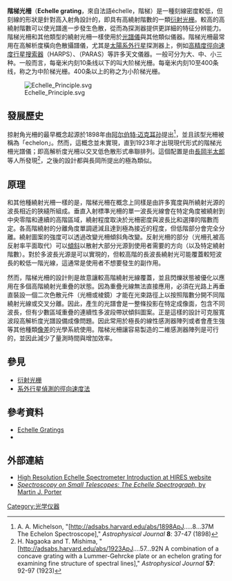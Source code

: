 {{NoteTA
|G1=物理學;
|1=zh-hans:衍射; zh-hant:繞射;
|2=zh-hans:探测; zh-hant:偵測;
}} 
'''階梯光柵'''（'''Echelle grating'''，來自法語échelle，階梯）是一種刻線密度較低，但刻線的形狀是針對高入射角設計的，即具有高繞射階數的一類[[衍射光栅|衍射光栅]]。較高的高繞射階數可以使光譜進一步發生色散，從而為探測器提供更詳細的特征分辨能力。階梯光柵和其他類型的繞射光柵一樣使用於[[光譜儀|光譜儀]]與其他類似儀器。階梯光柵最常用在高解析度橫向色散攝譜儀，尤其是[[太陽系外行星|太陽系外行星]]探測器上，例如[[高精度徑向速度行星搜索器|高精度徑向速度行星搜索器]]（HARPS）、{{link-en|印度物理研究實驗室先進徑向速度全天巡天|PRL Advanced Radial-velocity All-sky Search|印度物理研究實驗室先進徑向速度全天巡天}}（PARAS）等許多天文儀器。一般可分为大、中、小三种。一般而言，每毫米内刻10条线以下的叫大阶梯光栅。每毫米内刻10至400条线，称之为中阶梯光栅。400条以上的称之为小阶梯光栅。

[[Image:Echelle_Principle.svg|thumb]]

== 發展歷史 ==
掠射角光柵的最早概念起源於1898年由[[阿尔伯特·迈克耳孙|阿尔伯特·迈克耳孙]]提出<ref>A. A. Michelson, "[http://adsabs.harvard.edu/abs/1898ApJ.....8...37M The Echelon Spectroscope]," ''Astrophysical Journal'' '''8''': 37-47 (1898)</ref>，並且該型光柵被稱為「echelon」。然而，這概念並未實現，直到1923年才出現現代形式的階梯光柵光譜儀；即高解析度光柵以交叉低色散形式串聯排列。這個配置是由[[長岡半太郎|長岡半太郎]]等人所發現<ref>H. Nagaoka and T. Mishima, "[http://adsabs.harvard.edu/abs/1923ApJ....57...92N A combination of a concave grating with a Lummer-Gehrcke plate or an echelon grating for examining fine structure of spectral lines]," ''Astrophysical Journal'' '''57''': 92-97 (1923)</ref>，之後的設計都與長岡所提出的極為類似。

== 原理 ==
和其他種繞射光柵一樣的是，階梯光柵在概念上同樣是由許多寬度與所繞射光源的波長相近的狹縫所組成。垂直入射標準光柵的單一波長光線會在特定角度被繞射到中央零階和連續的高階區域，繞射程度取決於光柵密度與波長比和選擇的階數而定。各高階繞射的分離角度單調遞減且達到極為接近的程度，但低階部分會完全分離。繞射圖案的強度可以透過改變光柵傾斜角改變。反射光柵的部分（光柵孔被高反射率平面取代）可以[[闪耀光栅|傾斜]]以散射大部分光源到使用者需要的方向（以及特定繞射階數）。對於多波長光源是可以實現的，但較高階的長波長繞射光可能覆蓋較短波長的較低一階光線，這通常是使用者不想要發生的副作用。

然而，階梯光柵的設計則是故意讓較高階繞射光線覆蓋，並且閃爍狀態被優化以應用在多個高階繞射光重疊的狀態。因為重疊光線無法直接應用，必須在光路上再垂直裝設一個二次色散元件（光柵或棱鏡）才能在光束路徑上以按照階數分開不同階繞射光線或交叉分離。因此，產生的光譜會是一整條投影在特定成像面，包含不同波長，但有少數區域重疊的連續性多波段帶狀傾斜圖案。正是這樣的設計可克服寬波段高解析度光譜設備成像問題。因此常用於極長的線性感測器陣列或者會產生強{{link-en|散焦像差|Defocus aberration}}等其他種類[[像差|像差]]的光學系統使用。階梯光柵讓容易製造的二維感測器陣列是可行的，並因此減少了量測時間與增加效率。

== 參見 ==
*[[衍射光栅|衍射光栅]]
*[[系外行星偵測法#徑向速度|系外行星偵測的徑向速度法]]

== 參考資料 ==
{{Reflist}}
*[http://www.gratinglab.com/Information/Technical_Notes/TechNote6.aspx Echelle Gratings]
*{{cite book|last=Palmer|first=Christopher|title=Diffraction Grating Handbook, 6th Edition|year=2005|publisher=Newport Corporation|location=New York, USA | url=http://www.gratinglab.com/Information/Handbook/Handbook.aspx}}

== 外部連結 ==
*[http://www2.keck.hawaii.edu/inst/hires/  High Resolution Echelle Spectrometer Introduction at HIRES website]
*[http://www.springerlink.com/content/r2045816p145kg4j/ ''Spectroscopy on Small Telescopes: The Echelle Spectrograph,'' by Martin J. Porter]{{Dead link|date=2020年3月 |bot=InternetArchiveBot |fix-attempted=yes }}

[[Category:光学仪器|Category:光学仪器]]